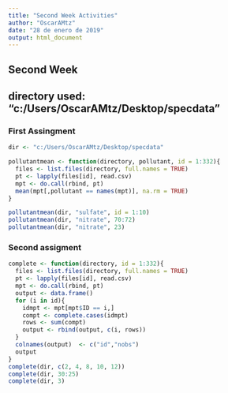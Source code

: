 ```yaml
---
title: "Second Week Activities"
author: "OscarAMtz"
date: "28 de enero de 2019"
output: html_document
---
```

## Second Week
##
## directory used: "c:/Users/OscarAMtz/Desktop/specdata"
### First Assingment
```r
dir <- "c:/Users/OscarAMtz/Desktop/specdata"

pollutantmean <- function(directory, pollutant, id = 1:332){
  files <- list.files(directory, full.names = TRUE)
  pt <- lapply(files[id], read.csv)
  mpt <- do.call(rbind, pt)
  mean(mpt[,pollutant == names(mpt)], na.rm = TRUE)
}

pollutantmean(dir, "sulfate", id = 1:10)
pollutantmean(dir, "nitrate", 70:72)
pollutantmean(dir, "nitrate", 23)
```

### Second assigment

```r
complete <- function(directory, id = 1:332){
  files <- list.files(directory, full.names = TRUE)
  pt <- lapply(files[id], read.csv)
  mpt <- do.call(rbind, pt)
  output <- data.frame()
  for (i in id){
    idmpt <- mpt[mpt$ID == i,]
    compt <- complete.cases(idmpt)
    rows <- sum(compt)
    output <- rbind(output, c(i, rows))
  }
  colnames(output)  <- c("id","nobs")
  output
}
complete(dir, c(2, 4, 8, 10, 12))
complete(dir, 30:25)
complete(dir, 3)
```

